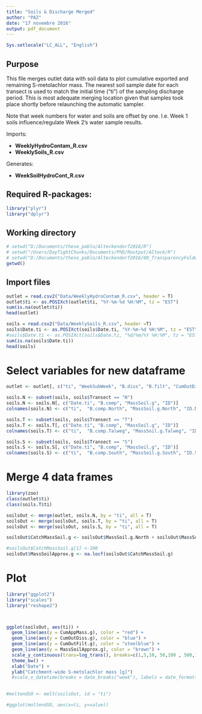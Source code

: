 ```yaml
---
title: "Soils & Discharge Merged"
author: "PAZ"
date: "17 novembre 2016"
output: pdf_document
---
```


```r
Sys.setlocale("LC_ALL", "English")
```

## Purpose

This file merges outlet data with soil data to plot cumulative exported and remaining S-metolachlor mass. The nearest soil sample date for each transect is used to match the initial time ("ti") of the sampling discharge period. This is most adequate merging location given that samples took place shortly before relaunching the automatic sampler. 

Note that week numbers for water and soils are offset by one. I.e. Week 1 soils influence/regulate Week 2's water sample results. 

Imports: 

- **WeeklyHydroContam_R.csv** 
- **WeeklySoils_R.csv**

Generates:

- **WeekSoilHydroCont_R.csv**

## Required R-packages:

```r

library("plyr")
library("dplyr")

```

## Working directory

```r

# setwd("D:/Documents/these_pablo/Alteckendorf2016/R")
# setwd("/Users/DayTightChunks/Documents/PhD/Routput/Alteck/R")
# setwd("D:/Documents/these_pablo/Alteckendorf2016/00_TransparencyFolder")
getwd()

```

## Import files

```r
outlet = read.csv2("Data/WeeklyHydroContam_R.csv", header = T)
outlet$ti <- as.POSIXct(outlet$ti, "%Y-%m-%d %H:%M", tz = "EST")
sum(is.na(outlet$ti))
head(outlet)

soils = read.csv2("Data/WeeklySoils_R.csv", header =T)
soils$Date.ti <- as.POSIXct(soils$Date.ti, "%Y-%m-%d %H:%M", tz = "EST")
#soils$Date.ti <- as.POSIXct(soils$Date.ti, "%d/%m/%Y %H:%M", tz = "EST")
sum(is.na(soils$Date.ti))
head(soils)
```


# Select variables for new dataframe

```r
outlet <- outlet[, c("ti", "WeekSubWeek", "B.diss", "B.filt", "CumOutDiss.g", "CumOutFilt.g", "CumAppMass.g")]

soils.N <- subset(soils, soils$Transect == "N")
soils.N <- soils.N[, c("Date.ti", "B.comp", "MassSoil.g", "ID")]
colnames(soils.N) <- c("ti",  "B.comp.North", "MassSoil.g.North", "ID.N")

soils.T <- subset(soils, soils$Transect == "T")
soils.T <- soils.T[, c("Date.ti", "B.comp", "MassSoil.g", "ID")]
colnames(soils.T) <- c("ti",  "B.comp.Talweg", "MassSoil.g.Talweg", "ID.T")

soils.S <- subset(soils, soils$Transect == "S")
soils.S <- soils.S[, c("Date.ti", "B.comp", "MassSoil.g", "ID")]
colnames(soils.S) <- c("ti",  "B.comp.South", "MassSoil.g.South", "ID.S")

```

# Merge 4 data frames

```r

library(zoo)
class(outlet$ti)
class(soils.T$ti)

soilsOut <- merge(outlet, soils.N, by = "ti", all = T)
soilsOut <- merge(soilsOut, soils.T, by = "ti", all = T)
soilsOut <- merge(soilsOut, soils.S, by = "ti", all = T)

soilsOut$CatchMassSoil.g <- soilsOut$MassSoil.g.North + soilsOut$MassSoil.g.Talweg + soilsOut$MassSoil.g.South

#soilsOut$CatchMassSoil.g[1] <-100
soilsOut$MassSoilApprox.g <- na.locf(soilsOut$CatchMassSoil.g)

```


# Plot

```r
library("ggplot2")
library("scales")
library("reshape2")



ggplot(soilsOut, aes(ti)) +
  geom_line(aes(y = CumAppMass.g), color = "red") +
  geom_line(aes(y = CumOutDiss.g), color = "blue") +
  geom_line(aes(y = CumOutFilt.g), color = "steelblue") +
  geom_line(aes(y = MassSoilApprox.g), color = "brown") +
  scale_y_continuous(trans=log_trans(), breaks=c(1,5,10, 50,100 , 500,1000, 5000)) +
  theme_bw() +
  xlab("Date") +
  ylab("Catchment-wide S-metolachlor mass [g]") 
  #scale_x_datetime(breaks = date_breaks("week"), labels = date_format("%d/%m"))
  
```


```r

#moltendSO <- melt(soilsOut, id = "ti")

#ggplot(moltendSO, aes(x=ti, y=value))

```

